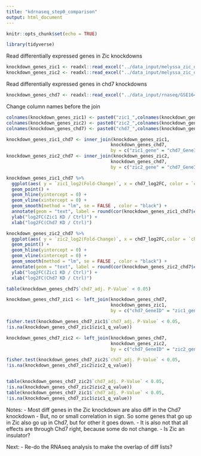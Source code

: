 ```yaml
---
title: "kdrnaseq_step0_comparison"
output: html_document
---
```


```r
knitr::opts_chunk$set(echo = TRUE)
```

```r
library(tidyverse)
```

Read differentially expressed genes in Zic knockdowns

```r
knockdown_genes_zic1 <- readxl::read_excel("../data_input/melyssa_zic_data/41593_2015_BFnn3995_MOESM88_ESM.xls")
knockdown_genes_zic2 <- readxl::read_excel("../data_input/melyssa_zic_data/41593_2015_BFnn3995_MOESM88_ESM.xls",sheet = 2)

```
Read differentially expressed genes in chd7 knockdowns

```r
knockdown_genes_chd7 <- readxl::read_excel("../data_input/rnaseq/GSE164360_RNA-seq_Summary.xlsx")
```

Change column names before the join

```r
colnames(knockdown_genes_zic1) <- paste0("zic1_",colnames(knockdown_genes_zic1))
colnames(knockdown_genes_zic2) <- paste0("zic2_",colnames(knockdown_genes_zic2))
colnames(knockdown_genes_chd7) <- paste0("chd7_",colnames(knockdown_genes_chd7))

```


```r
knockdown_genes_zic1_chd7 <- inner_join(knockdown_genes_zic1,
                                       knockdown_genes_chd7, 
                                       by = c("zic1_gene" = "chd7_GeneID"))
knockdown_genes_zic2_chd7 <- inner_join(knockdown_genes_zic2,
                                       knockdown_genes_chd7, 
                                       by = c("zic2_gene" = "chd7_GeneID"))

```

```r
knockdown_genes_zic1_chd7 %>%
  ggplot(aes( y = `zic1_log2(Fold-Change)`, x = chd7_log2FC, color = `chd7_adj. P-Value` < 0.05)) +
  geom_point() +
  geom_hline(yintercept = 0) +
  geom_vline(xintercept = 0) +
  geom_smooth(method = "lm", se = FALSE , color = "black") +
  annotate(geom = "text", label = round(cor(knockdown_genes_zic1_chd7$chd7_log2FC,knockdown_genes_zic1_chd7$`zic1_log2(Fold-Change)`),3),x = -0.8,y=-2.5) +
  ylab("log2FC(Zic1 KD / Ctrl)") +
  xlab("log2FC(Chd7 KD / Ctrl)")

```

```r
knockdown_genes_zic2_chd7 %>%
  ggplot(aes( y = `zic2_log2(Fold-Change)`, x = chd7_log2FC,color = `chd7_adj. P-Value` < 0.05)) +
  geom_point() +
  geom_hline(yintercept = 0) +
  geom_vline(xintercept = 0) +
  geom_smooth(method = "lm", se = FALSE , color = "black") +
  annotate(geom = "text", label = round(cor(knockdown_genes_zic2_chd7$chd7_log2FC,knockdown_genes_zic2_chd7$`zic2_log2(Fold-Change)`),3),x = -0.8,y=-2.5) +
  ylab("log2FC(Zic1 KD / Ctrl)") +
  xlab("log2FC(Chd7 KD / Ctrl)")

```
```r
table(knockdown_genes_chd7$`chd7_adj. P-Value` < 0.05)
```

```r
knockdown_genes_chd7_zic1 <- left_join(knockdown_genes_chd7,
                                       knockdown_genes_zic1,
                                       by = c("chd7_GeneID" = "zic1_gene"))

fisher.test(knockdown_genes_chd7_zic1$`chd7_adj. P-Value` < 0.05,
!is.na(knockdown_genes_chd7_zic1$zic1_q_value))

knockdown_genes_chd7_zic2 <- left_join(knockdown_genes_chd7,
                                       knockdown_genes_zic2,
                                       by = c("chd7_GeneID" = "zic2_gene"))

fisher.test(knockdown_genes_chd7_zic2$`chd7_adj. P-Value` < 0.05,
!is.na(knockdown_genes_chd7_zic2$zic2_q_value))


table(knockdown_genes_chd7_zic2$`chd7_adj. P-Value` < 0.05,
!is.na(knockdown_genes_chd7_zic2$zic2_q_value))
table(knockdown_genes_chd7_zic1$`chd7_adj. P-Value` < 0.05,
!is.na(knockdown_genes_chd7_zic1$zic1_q_value))

```

Notes:
- Most diff genes in the Zic knockdown are also diff in the Chd7 knockdown
- But, no or small correlation in sign. So some genes that go up in Zic also go up in Chd7, but for other it goes down. 
- It is also not that all effects are through Chd7 right, because some do not change. 
- Is Zic an insulator?

Next:
- Re-do the RNAseq analysis to make the overlap of diff lists?



